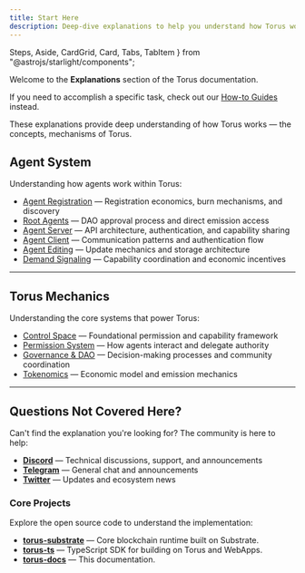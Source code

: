 ```yaml
---
title: Start Here
description: Deep-dive explanations to help you understand how Torus works under the hood.
---
```

  Steps,
  Aside,
  CardGrid,
  Card,
  Tabs,
  TabItem
} from "@astrojs/starlight/components";

Welcome to the **Explanations** section of the Torus documentation.

If you need to accomplish a specific task, check out our [How-to Guides](https://docs.torus.network/how-to-guides/start-here/) instead.   

These explanations provide deep understanding of how Torus works — the concepts, mechanisms of Torus.   

## Agent System

Understanding how agents work within Torus:

- [Agent Registration](https://docs.torus.network/explanations/agent-registration/) — Registration economics, burn mechanisms, and discovery
- [Root Agents](https://docs.torus.network/explanations/root-agents/) — DAO approval process and direct emission access
- [Agent Server](https://docs.torus.network/explanations/agent-server/) — API architecture, authentication, and capability sharing
- [Agent Client](https://docs.torus.network/explanations/agent-client/) — Communication patterns and authentication flow
- [Agent Editing](https://docs.torus.network/explanations/agent-editing/) — Update mechanics and storage architecture
- [Demand Signaling](https://docs.torus.network/explanations/demand-signaling/) — Capability coordination and economic incentives

---

## Torus Mechanics  

Understanding the core systems that power Torus:

- [Control Space](https://dev.docs.torus.network/v05/control-space/) — Foundational permission and capability framework
- [Permission System](https://docs.torus.network/v05/permissions/) — How agents interact and delegate authority
- [Governance & DAO](https://docs.torus.network/concepts/governance-dao/) — Decision-making processes and community coordination
- [Tokenomics](https://docs.torus.network/concepts/tokenomics/) — Economic model and emission mechanics

---

## Questions Not Covered Here?

Can't find the explanation you're looking for? The community is here to help:

- **[Discord](https://discord.gg/torus)** — Technical discussions, support, and announcements
- **[Telegram](https://t.me/torusnetwork)** — General chat and announcements
- **[Twitter](https://x.com/torus_network)** — Updates and ecosystem news

### Core Projects

Explore the open source code to understand the implementation:

- **[torus-substrate](https://github.com/renlabs-dev/torus-substrate)** — Core blockchain runtime built on Substrate.
- **[torus-ts](https://github.com/renlabs-dev/torus-ts)** — TypeScript SDK for building on Torus and WebApps.
- **[torus-docs](https://github.com/renlabs-dev/torus-docs)** — This documentation.